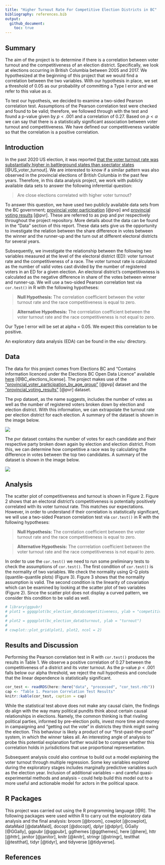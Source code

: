 ```yaml
---
title: "Higher Turnout Rate For Competitive Election Districts in BC"
bibliography: references.bib
output: 
  github_document:
    toc: true
---
```

## Summary

The aim of the project is to determine if there is a correlation between voter turnout and the competitiveness of an election district. Specifically, we look at elections occurring in British Columbia between 2005 and 2017. We hypothesized at the beginning of this project that we would find a correlation between the two variables. With our hypothesis in place, we set a threshold of 0.05 as our probability of committing a Type I error and we refer to this value as $\alpha$. 

To test our hypothesis, we decided to examine a two-sided Pearson correlation test. Assumptions of the Pearson correlation test were checked and found to be valid; therefore, we followed through with the test and found a p-value given by $p < .001$ and a correlation of 0.27. Based on $p < \alpha$ we can say that there is a statistically significant association between voter turnout and competitiveness. We have defined our competitiveness variable so that the correlation is a positive correlation.

## Introduction

In the past 2020 US election, it was reported [that the voter turnout rate was substantially higher in battleground states than spectator states](https://www.nationalpopularvote.com/voter-turnout-substantially-higher-battleground-states-spectator-states) [@US_voter_turnout]. We are interested to know if a similar pattern was also observed in the provincial elections of British Columbia in the past few years. Therefore, in this data analysis project, we work with publicly available data sets to answer the following inferential question:

> Are close elections correlated with higher voter turnout?

To answer this question, we have used two publicly available data sets from the BC government; [provincial voter participation](https://catalogue.data.gov.bc.ca/dataset/6d9db663-8c30-43ec-922b-d541d22e634f/resource/646530d4-078c-4815-8452-c75639962bb4) [@pvp] and [provincial voting results](https://catalogue.data.gov.bc.ca/dataset/44914a35-de9a-4830-ac48-870001ef8935/resource/fb40239e-b718-4a79-b18f-7a62139d9792) [@pvr]. These are referred to as pvp and pvr respectively throughout the project repository. More details about the data can be found in the "Data" section of this report. These data sets give us the opportunity to investigate the relation between the share difference in votes between the winner and the runner-up and the turn out at different electoral districts for several years.

Subsequently, we investigate the relationship between the following two variables measured at the level of the electoral district (ED): voter turnout rate and the competitiveness of a race. The voter turnout rate is calculated as the number of valid votes cast divided by the number of registered voters in an ED for a given election. An electoral district's competitiveness is calculated as the negative difference in share of the votes between winner and runner-up.  We will use a two-sided Pearson correlation test via `cor.test()` in R with the following hypotheses:

> **Null Hypothesis:** The correlation coefficient between the voter turnout rate and the race competitiveness is equal to zero. 

> **Alternative Hypothesis:**  The corrrelation coefficient between the voter turnout rate and the race competitiveness is not equal to zero. 

Our Type I error will be set at alpha = 0.05. We expect this correlation to be positive.

An exploratory data analysis (EDA) can be found in the `eda/` directory. 

## Data

The data for this project comes from Elections BC and "Contains information licenced under the Elections BC Open Data Licence" available [here](https://www.elections.bc.ca/docs/EBC-Open-Data-Licence.pdf) [@BC_elections_license]. The project makes use of the ["provincial_voter_participation_by_age_group"](https://catalogue.data.gov.bc.ca/dataset/6d9db663-8c30-43ec-922b-d541d22e634f/resource/646530d4-078c-4815-8452-c75639962bb4) [@pvp] dataset and the ["provincial_voting_results"](https://catalogue.data.gov.bc.ca/dataset/44914a35-de9a-4830-ac48-870001ef8935/resource/fb40239e-b718-4a79-b18f-7a62139d9792) [@pvr] dataset.

The pvp dataset, as the name suggests, includes the number of votes as well as the number of registered voters broken down by election and election district. With this information, we can extrapolate the turnout rate per election district for each election. A summary of the dataset is shown in the image below.

![](../eda/bc_election_turnout_files/figure-html/pvp.jpg)

The pvr dataset contains the number of votes for each candidate and their respective party broken down again by election and election district. From this, we can determine how competitive a race was by calculating the difference in votes between the top two candidates. A summary of the dataset is shown in the image below.

![](../eda/bc_election_turnout_files/figure-html/pvr.jpg)

## Analysis

The scatter plot of competitiveness and turnout is shown in Figure 2. Figure 2 shows that an electoral district's competitiveness is potentially positively correlated with its voter turnout rate. This matches our expectations. However, in order to understand if their correlation is statistically significant, we will use a two-sided Pearson correlation test via `cor.test()` in R with the following hypotheses:

> **Null Hypothesis:** The correlation coefficient between the voter turnout rate and the race competitiveness is equal to zero. 

> **Alternative Hypothesis:**  The corrrelation coefficient between the voter turnout rate and the race competitiveness is not equal to zero. 

In order to use the `cor.test()` we need to run some preliminary tests to check the assumptions of `cor.test()`. The first condition of `cor.test()` is the normality of two variables. We check the normality using Q-Q plots (quantile-quantile plots) (Figure 3). Figure 3 shows that the normality assumption is valid. The second condition is the  linearity of covariation which can be examined by looking at the scatter plot of two variables (Figure 2). Since the scatter plot does not display a curved pattern, we consider this condition to be valid as well.

```r
# library(ggpubr)
# plot1 = ggqqplot(bc_election_data$competitiveness, ylab = "competitiveness")
# 
# plot2 = ggqqplot(bc_election_data$turnout, ylab = "turnout")
# 
# cowplot::plot_grid(plot1, plot2, ncol = 2)
```



## Results and Discussion

Performing the Pearson correlation test in R with `cor.test()` produces the results in Table 1. We observe a positive correlation of 0.27 between the competitiveness of a district and its voter turnout. As the p-value $p < .001$ falls below our alpha threshold, we reject the null hypothesis and conclude that the linear dependence is statistically significant.

```r
cor_test <- readRDS(here::here("data", "processed", "cor_test.rds"))
cap <- "Table 1. Pearson Correlation Test Results"
knitr::kable(cor_test, caption = cap)
```

While the statistical test above does not make any causal claim, the findings do align with the way many political pundits think about certain causal relationships in elections. Namely, the common thinking is that rivaling political parties, informed by pre-election polls, invest more time and money in campaigning and "getting out the vote" in districts they think might swing the election. This behaviour is likely a product of our "first-past-the-post" system, in which the winner takes all. An interesting angle of analysis to probe this potential explanation further would be to compare whether this correlation holds in jurisdictions that use proportional representation.

Subsequent analysis could also continue to build out a model explaining the voter turnout through multiple regression. Some key variables explored during the exploratory stages includes marginally predictive variables such as the election year. Inclusion of additional variables -- and careful quasi-experimental methods and analysis -- could help build this model out to a more useful and actionable model for actors in the political space.

## R Packages

This project was carried out using the R programming language [@R]. The following packages were used within R to carry out the exploratory data analysis and the final analysis: broom [@broom], cowplot [@cowplot], dataMaid [@dataMaid], docopt [@docopt], dplyr [@dplyr], GGally [@GGally], ggpubr [@ggpubr], ggthemes [@ggthemes], here [@here], httr [@httr], janitor [@janitor], knitr [@knitr], stringr [@stringr], testthat [@testthat], tidyr [@tidyr], and tidyverse [@tidyverse].

## References